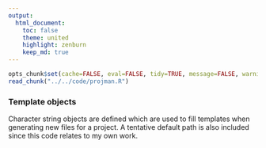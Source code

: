 ```yaml
---
output:
  html_document:
    toc: false
    theme: united
    highlight: zenburn
    keep_md: true
---
```


```r
opts_chunk$set(cache=FALSE, eval=FALSE, tidy=TRUE, message=FALSE, warning=FALSE)
read_chunk("../../code/projman.R")
```

### Template objects
Character string objects are defined which are used to fill templates when generating new files for a project.
A tentative default path is also included since this code relates to my own work.

```r
```
